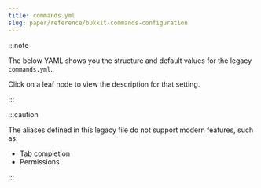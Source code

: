 ```yaml
---
title: commands.yml
slug: paper/reference/bukkit-commands-configuration
---
```



:::note

The below YAML shows you the structure and default values for the legacy `commands.yml`.

Click on a leaf node to view the description for that setting.

:::

:::caution

The aliases defined in this legacy file do not support modern features, such as:
- Tab completion
- Permissions

:::

<ConfigNode data={parse(CommandsYML)} />
